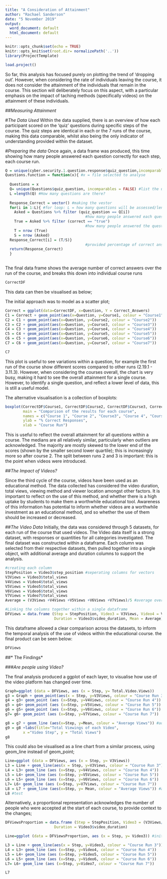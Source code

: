 ```yaml
---
title: "A Consideration of Attainment"
author: "Rachael Sanderson"
date: "5 November 2019"
output:
  word_document: default
  html_document: default
---
```


```r
knitr::opts_chunk$set(echo = TRUE)
knitr::opts_knit$set(root.dir= normalizePath('..'))
library(ProjectTemplate)

```

```r
load.project()

```

So far, this analysis has focused purely on plotting the trend of 'dropping out'. However, when considering the rate of individuals leaving the course, it does not consider the attainment of the individuals that remain in the course. This section will deliberately focus on this aspect, with a particular emphasis on the impact of taching methods (specifically videos) on the attainment of these individuals.

##*Measuring Attainment*

#*The Data Used*
Within the data supplied, there is an overview of how each participant scored on the 'quiz' questions during specific steps of the course. The quiz steps are identical in each or the 7 runs of the course, making this data comparable, whilst also being the only indicator of understanding provided within the dataset. 

#*Preparing the data*
Once again, a data frame was produced, this time showing how many people answered each question correctly for each step, each course run.

```R
Q = unique(cyber.security.1.question.response$quiz_question,incomparables = FALSE)
Questions.function = function(x){ #x = file selected to analyse
  
  Questions = x
  Q= unique(Questions$quiz_question, incomparables = FALSE) #list the unique questions
  L =length(Q) #How many questions are there?
  
  Response_Correct = vector() #making the vestor
  for(i in 1:L){ #for loop: L = how many questions will be assessed/length of vector
    Asked = Questions %>% filter (quiz_question == Q[i]) 
                                    #how many people answered each question
    True = Asked %>% filter (correct == "true")
                                    #how many people answered the question correctly
    T = nrow (True)
    S = nrow (Asked)
  Response_Correct[i] = (T/S)}  
                                    #provided percentage of correct answers for each question
  return(Response_Correct)
  }
  
```

The final data frame shows the average number of correct answers over the run of the course, and breaks this down into individual course runs

```R
CorrectDF 

```

This data can then be visualised as below;

The initial approach was to model as a scatter plot; 

```R
Correct = ggplot(data=CorrectDF, x=Question, Y = Correct_Answers)
C1 = Correct + geom_point(aes(x=Question, y=Course1, colour = "Course1"))
C2 = C1 + geom_point(aes(x=Question, y=Course2, colour = "Course2"))
C3 = C2 + geom_point(aes(x=Question, y=Course3, colour = "Course3"))
C4 = C3 + geom_point(aes(x=Question, y=Course4, colour = "Course4"))
C5 = C4 + geom_point(aes(x=Question, y=Course5, colour = "Course5"))
C6 = C5 + geom_point(aes(x=Question, y=Course6, colour = "Course6"))
C7 = C6 + geom_point(aes(x=Question, y=Course7, colour = "Course7"))

C7
```

This plot is useful to see variations within a question, for example the first run of the course show different scores compared to other runs (2.19.1 - 3.11.3). However, when considering the courses overall, the chart is very busy, making it hard to see the overall attainment for a single course. However, to identify a single question, and reflect a lower level of data, this is still a useful model.

The alternative visualisation is a collection of boxplots:

```R
boxplot(CorrectDF$Course1, CorrectDF$Course2, CorrectDF$Course3, CorrectDF$Course4, CorrectDF$Course5, CorrectDF$Course6, CorrectDF$Course7,
        main = "Comparison of the results for each course",
        names = c("Course 1", "Course 2", "Course3", "Course 4", "Course 5", "Course 6", "Course 7"),
        ylab = "% Correct Responses",
        xlab = "Course Run")

```

This is useful to reflect the overall attainment for all questions within a course. The medians are all relatively similar, particularly when outliers are acknowledged. The majority are mostly skewed to the lower end of the scores (shown by the smaller second lower quartile); this is increasingly more so after course 2. The split between runs 2 and 3 is important: this is the point when videos were introduced. 

##*The Impact of Videos?*

Since the third cycle of the course, videos have been used as an educational method. The data collected has considered the video duration, total views, viewing method and viewer location amongst other factors. It is important to reflect on the use of this method, and whether there is a high uptake by students to make them a worthwhile educational tool. Awareness of this information has potential to inform whether videos are a worthwhile investment as an educational method, and so whether the use of them should be increased or decreased.

##*The Video Data*
Initially, the data was considered through 5 datasets, for each run of the course that used videos. The Video data itself is a strong dataset, with responses or quantities for all categories investigated.
The final dataset was constructed within a dataframe. Each column was selected from their respective datasets, then pulled together into a single object, with additional average and duration columns to support the analysis. 

``` R
#creating each column
StepPosition = Video3$step_position #seperating columns for vectors
V3Views = Video3$total_views
V4Views = Video4$total_views
V5Views = Video5$total_views
V6Views = Video6$total_views
V7Views = Video7$total_views
Average = (V3Views +V4Views +V5Views +V6Views +V7Views)/5 #average over the runs

#Linking the columns together within a single dataframe
DFViews = data.frame (Step = StepPosition, Video3 = V3Views, Video4 = V4Views, Video5 = V5Views,Video6 = V6Views,Video7 = V7Views, 
                      Duration = Video3$video_duration, Mean = Average)
```

This dataframe allowed a clear comparison across the datasets, to inform the temporal analysis of the use of videos within the educational course. the final product can be seen below:

``` R
DFViews

```

##* The Findings*

###*Are people using Video?*

The final analysis produced a ggplot of each layer, to visualise how use of the video platform has changed over time. 
```R
Graph=ggplot (data = DFViews, aes (x = Step, y= Total.Video.Views))
g3 = Graph + geom_point(aes(x = Step, y=V3Views, colour = "Course Run 3")) #adding each course run
g4 = g3+ geom_point (aes (x=Step, y=V4Views, colour = "Course Run 4"))
g5 = g4+ geom_point (aes (x=Step, y=V5Views, colour = "Course Run 5")) 
g6 = g5+ geom_point (aes (x=Step, y=V6Views, colour = "Course Run 6"))
g7= g6+ geom_point (aes (x=Step, y=V7Views, colour = "Course Run 7"))

g8 = g7 + geom_line (aes(x=Step, y=Mean, colour = "Average Views")) #adding the average line
g9 = g8 +labs(title="Total Viewings of each Video",
        x ="Video Step", y = "Total Views")
g8
```

This could also be visualised as a line chart from a similar process, using geom_line instead of geom_point;

```R
Line=ggplot (data = DFViews, aes (x = Step, y= V3Views))
L3 = Line + geom_line(aes(x = Step, y=V3Views, colour = "Course Run 3")) #adding each run
L4 = L3+ geom_line (aes (x=Step, y=V4Views, colour = "Course Run 4"))
L5 = L4+ geom_line (aes (x=Step, y=V5Views, colour = "Course Run 5")) 
L6 = L5+ geom_line (aes (x=Step, y=V6Views, colour = "Course Run 6"))
L7= L6+ geom_line (aes (x=Step, y=V7Views, colour = "Course Run 7"))
L8 = L7 + geom_line (aes(x=Step, y= Mean, colour = "Average Views")) #adding the average line
L8 #test

```
Alternatively, a proportional representation acknowledges the number of people who were accepted at the start of each course, to provide context to the changes;

```R
DFViewsProportion = data.frame (Step = StepPosition, Video3 = (V3Views/(Cohort_Summaries$Entries[3])), Video4 = V4Views/ (Cohort_Summaries$Entries[4]), Video5 = V5Views/(Cohort_Summaries$Entries[5]),Video6 = V6Views/(Cohort_Summaries$Entries[6]),Video7 = V7Views/(Cohort_Summaries$Entries[7]), 
                      Duration = Video3$video_duration)

Line=ggplot (data = DFViewsProportion, aes (x = Step, y= Video3)) #initial line coordinates

L3 = Line + geom_line(aes(x = Step, y=Video3, colour = "Course Run 3")) #adding each run
L4 = L3+ geom_line (aes (x=Step, y=Video4, colour = "Course Run 4"))
L5 = L4+ geom_line (aes (x=Step, y=Video5, colour = "Course Run 5")) 
L6 = L5+ geom_line (aes (x=Step, y=Video6, colour = "Course Run 6"))
L7= L6+ geom_line (aes (x=Step, y=Video7, colour = "Course Run 7"))

L7

```


